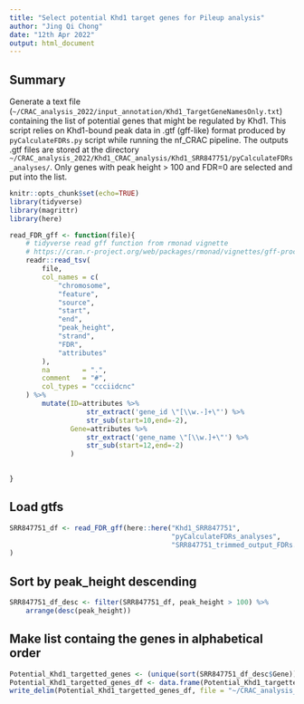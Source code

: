 ```yaml
---
title: "Select potential Khd1 target genes for Pileup analysis"
author: "Jing Qi Chong"
date: "12th Apr 2022"
output: html_document
---
```


## Summary
Generate a text file (`~/CRAC_analysis_2022/input_annotation/Khd1_TargetGeneNamesOnly.txt`) containing the list of potential genes that might be regulated by Khd1. 
This script relies on Khd1-bound peak data in .gtf (gff-like) format produced by `pyCalculateFDRs.py` script while running the nf_CRAC pipeline. The outputs .gtf files are stored at the directory `~/CRAC_analysis_2022/Khd1_CRAC_analysis/Khd1_SRR847751/pyCalculateFDRs_analyses/`. Only genes with peak height > 100 and FDR=0 are selected and put into the list.  

```r
knitr::opts_chunk$set(echo=TRUE)
library(tidyverse)
library(magrittr)
library(here)

read_FDR_gff <- function(file){
    # tidyverse read gff function from rmonad vignette
    # https://cran.r-project.org/web/packages/rmonad/vignettes/gff-processing.html
    readr::read_tsv(
        file,
        col_names = c(
            "chromosome",
            "feature",
            "source",
            "start",
            "end",
            "peak_height",
            "strand",
            "FDR",
            "attributes"
        ),
        na        = ".",
        comment   = "#",
        col_types = "ccciidcnc"
    ) %>% 
        mutate(ID=attributes %>% 
                   str_extract('gene_id \"[\\w.-]+\"') %>% 
                   str_sub(start=10,end=-2),
               Gene=attributes %>% 
                   str_extract('gene_name \"[\\w.]+\"') %>% 
                   str_sub(start=12,end=-2)
               )
   

}

```
## Load gtfs

```r
SRR847751_df <- read_FDR_gff(here::here("Khd1_SRR847751", 
                                        "pyCalculateFDRs_analyses", 
                                        "SRR847751_trimmed_output_FDRs.gtf")
)
```
## Sort by peak_height descending
```r
SRR847751_df_desc <- filter(SRR847751_df, peak_height > 100) %>%
    arrange(desc(peak_height))

```

## Make list containg the genes in alphabetical order
```r
Potential_Khd1_targetted_genes <- (unique(sort(SRR847751_df_desc$Gene)))
Potential_Khd1_targetted_genes_df <- data.frame(Potential_Khd1_targetted_genes)
write_delim(Potential_Khd1_targetted_genes_df, file = "~/CRAC_analysis_2022/Khd1_CRAC_analysis/input_annotation/Khd1_TargetGeneNamesOnly.txt", quote = "none", col_names = FALSE)

```